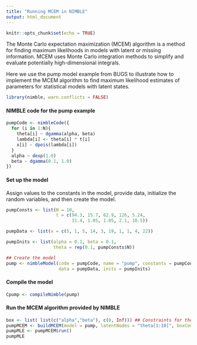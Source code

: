 ```yaml
---
title: "Running MCEM in NIMBLE"
output: html_document
---
```


```r
knitr::opts_chunk$set(echo = TRUE)
```

The Monte Carlo expectation maximization (MCEM) algorithm is a method for finding maximum likelihoods in models with latent or missing information. MCEM uses Monte Carlo integration methods to simplify and evaluate potentially high-dimensional integrals.

Here we use the pump model example from BUGS to illustrate how to implement the MCEM algorithm to find maximum likelihood estimates of parameters for statistical models with latent states.

```r
library(nimble, warn.conflicts = FALSE)
```

#### NIMBLE code for the pump example 

```r
pumpCode <- nimbleCode({ 
  for (i in 1:N){
    theta[i] ~ dgamma(alpha, beta)
    lambda[i] <- theta[i] * t[i]
    x[i] ~ dpois(lambda[i])
  }
  alpha ~ dexp(1.0)
  beta ~ dgamma(0.1, 1.0)
})
```

#### Set up the model

Assign values to the constants in the model, provide data, initialize the random variables, and then create the model.

```r
pumpConsts <- list(N = 10,
                   t = c(94.3, 15.7, 62.9, 126, 5.24,
                         31.4, 1.05, 1.05, 2.1, 10.5))

pumpData <- list(x = c(5, 1, 5, 14, 3, 19, 1, 1, 4, 22))

pumpInits <- list(alpha = 0.1, beta = 0.1,
                  theta = rep(0.1, pumpConsts$N))

## Create the model
pump <- nimbleModel(code = pumpCode, name = "pump", constants = pumpConsts,
                    data = pumpData, inits = pumpInits)

```

#### Compile the model

```r
Cpump <- compileNimble(pump)
```

#### Run the MCEM algorithm provided by NIMBLE

```r
box <- list( list(c("alpha","beta"), c(0, Inf))) ## Constraints for the parameters
pumpMCEM <- buildMCEM(model = pump, latentNodes = "theta[1:10]", boxConstraints = box)
pumpMLE <- pumpMCEM$run()
pumpMLE
```
